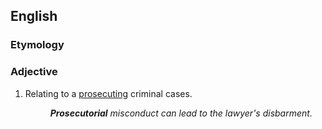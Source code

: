 ==English==

===Etymology===
{{suffix|en|prosecutor|ial}}

===Adjective===
{{en-adj}}
# {{lb|en|criminal law}} Relating to a [[prosecuting]] criminal cases.
#: '''''Prosecutorial''' misconduct can lead to the lawyer's disbarment.''